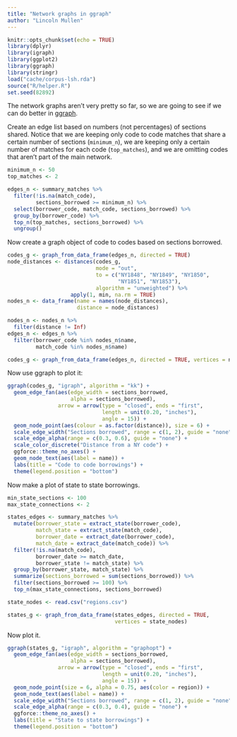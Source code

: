 ```yaml
---
title: "Network graphs in ggraph"
author: "Lincoln Mullen"
---
```


```r
knitr::opts_chunk$set(echo = TRUE)
library(dplyr)
library(igraph)
library(ggplot2)
library(ggraph)
library(stringr)
load("cache/corpus-lsh.rda")
source("R/helper.R")
set.seed(82892)
```

The network graphs aren't very pretty so far, so we are going to see if we can do better in [ggraph](https://github.com/thomasp85/ggraph).

Create an edge list based on numbers (not percentages) of sections shared. Notice that we are keeping only code to code matches that share a certain number of sections (`minimum_n`), we are keeping only a certain number of matches for each code (`top_matches`), and we are omitting codes that aren't part of the main network.

```r
minimum_n <- 50
top_matches <- 2

edges_n <- summary_matches %>% 
  filter(!is.na(match_code),
         sections_borrowed >= minimum_n) %>%  
  select(borrower_code, match_code, sections_borrowed) %>% 
  group_by(borrower_code) %>% 
  top_n(top_matches, sections_borrowed) %>% 
  ungroup() 
```

Now create a graph object of code to codes based on sections borrowed.

```r
codes_g <- graph_from_data_frame(edges_n, directed = TRUE) 
node_distances <- distances(codes_g,
                            mode = "out",
                            to = c("NY1848", "NY1849", "NY1850",
                                   "NY1851", "NY1853"),
                            algorithm = "unweighted") %>% 
                    apply(1, min, na.rm = TRUE)
nodes_n <- data_frame(name = names(node_distances),
                      distance = node_distances) 

nodes_n <- nodes_n %>% 
  filter(distance != Inf)
edges_n <- edges_n %>% 
  filter(borrower_code %in% nodes_n$name,
         match_code %in% nodes_n$name)

codes_g <- graph_from_data_frame(edges_n, directed = TRUE, vertices = nodes_n) 
```

Now use ggraph to plot it:

```r
ggraph(codes_g, "igraph", algorithm = "kk") +
  geom_edge_fan(aes(edge_width = sections_borrowed, 
                    alpha = sections_borrowed),
                arrow = arrow(type = "closed", ends = "first",
                              length = unit(0.20, "inches"),
                              angle = 15)) +
  geom_node_point(aes(colour = as.factor(distance)), size = 6) +
  scale_edge_width("Sections borrowed", range = c(1, 2), guide = "none") + 
  scale_edge_alpha(range = c(0.3, 0.6), guide = "none") +
  scale_color_discrete("Distance from a NY code") +
  ggforce::theme_no_axes() +
  geom_node_text(aes(label = name)) +
  labs(title = "Code to code borrowings") +
  theme(legend.position = "bottom")
```

Now make a plot of state to state borrowings.

```r
min_state_sections <- 100
max_state_connections <- 2

states_edges <- summary_matches %>% 
  mutate(borrower_state = extract_state(borrower_code),
         match_state = extract_state(match_code),
         borrower_date = extract_date(borrower_code),
         match_date = extract_date(match_code)) %>% 
  filter(!is.na(match_code),
         borrower_date >= match_date,
         borrower_state != match_state) %>% 
  group_by(borrower_state, match_state) %>% 
  summarize(sections_borrowed = sum(sections_borrowed)) %>% 
  filter(sections_borrowed >= 100) %>% 
  top_n(max_state_connections, sections_borrowed)

state_nodes <- read.csv("regions.csv")

states_g <- graph_from_data_frame(states_edges, directed = TRUE,
                                  vertices = state_nodes) 
```

Now plot it.

```r
ggraph(states_g, "igraph", algorithm = "graphopt") +
  geom_edge_fan(aes(edge_width = sections_borrowed, 
                    alpha = sections_borrowed),
                arrow = arrow(type = "closed", ends = "first",
                              length = unit(0.20, "inches"),
                              angle = 15)) +
  geom_node_point(size = 6, alpha = 0.75, aes(color = region)) +
  geom_node_text(aes(label = name)) +
  scale_edge_width("Sections borrowed", range = c(1, 2), guide = "none") + 
  scale_edge_alpha(range = c(0.3, 0.4), guide = "none") +
  ggforce::theme_no_axes() +
  labs(title = "State to state borrowings") +
  theme(legend.position = "bottom")
```



